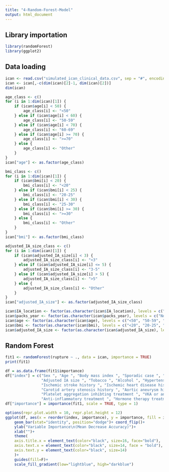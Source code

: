 ```yaml
---
title: "4-Random-Forest-Model"
output: html_document
---
```


## Library importation
```r
library(randomForest)
library(ggplot2)
```

## Data loading
```r
ican <- read.csv("simulated_ican_clinical_data.csv", sep = "#", encoding = "utf8")
ican <- ican[,-c(dim(ican)[2]-1, dim(ican)[2])]
dim(ican)
```

```r
age_class <- c()
for (i in 1:dim(ican)[1]) {
    if (ican$age[i] < 50) {
        age_class[i] <- "<50"
    } else if (ican$age[i] < 60) {
        age_class[i] <- "50-59"
    } else if (ican$age[i] < 70) {
        age_class[i] <- "60-69"
    } else if (ican$age[i] >= 70) {
        age_class[i] <- ">=70"
    } else {
        age_class[i] <- "Other"
    }
}
ican["age"] <- as.factor(age_class)

bmi_class <- c()
for (i in 1:dim(ican)[1]) {
    if (ican$bmi[i] < 20) {
        bmi_class[i] <- "<20"
    } else if (ican$bmi[i] < 25) {
        bmi_class[i] <- "20-25"
    } else if (ican$bmi[i] < 30) {
        bmi_class[i] <- "25-30"
    } else if (ican$bmi[i] >= 30) {
        bmi_class[i] <- ">=30"
    } else {
        bmi_class[i] <- "Other"
    }
}
ican["bmi"] <- as.factor(bmi_class)

adjusted_IA_size_class <- c()
for (i in 1:dim(ican)[1]) {
    if (ican$adjusted_IA_size[i] < 3) {
        adjusted_IA_size_class[i] <- "<3"
    } else if (ican$adjusted_IA_size[i] <= 5) {
        adjusted_IA_size_class[i] <- "3-5"
    } else if (ican$adjusted_IA_size[i] > 5) {
        adjusted_IA_size_class[i] <- ">5"
    } else {
        adjusted_IA_size_class[i] <- "Other"
    }
}
ican["adjusted_IA_size"] <- as.factor(adjusted_IA_size_class)

ican$IA_location <- factor(as.character(ican$IA_location), levels = c("ICA", "MCA", "ACA", "PCA"))
ican$packs_year <- factor(as.character(ican$packs_year), levels = c("Non-smoker", "Little_smoker", "Regular_smoker"))
ican$age <- factor(as.character(ican$age), levels = c("<50", "50-59", "60-69", ">=70"))
ican$bmi <- factor(as.character(ican$bmi), levels = c("<20", "20-25", "25-30", ">=30"))
ican$adjusted_IA_size <- factor(as.character(ican$adjusted_IA_size), levels = c("<3", "3-5", ">5"))
```

## Random Forest
```r
fit1 <- randomForest(rupture ~ ., data = ican, importance = TRUE)
print(fit1)
```

```r
df = as.data.frame(fit1$importance)
df["index"] = c("Sex ", "Age ", "Body mass index ", "Sporadic case ", "Multiple IA ", "IA location ", 
                "Adjusted IA size ", "Tobacco ", "Alcohol ", "Hypertension ", "Headaches ", "Diabetes ", "Dyslipidemia ",
                "Ischemic stroke history ", "Ischemic heart disease history ", "PAD history ", 
                "Carotid artery stenosis history ", "Aortic aneurysm history ", "Statin treatment ", 
                "Platelet aggregation inhibting treatment ", "VKA or anticoagulant treatment ", 
                "Anti-inflammatory treatment ", "Hormone therapy treatment ", "Allergy ", "Asthma ", "Atopy ", "Eczema ")
df["importance"] = importance(fit1, scale = TRUE, type = 1)

options(repr.plot.width = 10, repr.plot.height = 12)
ggplot(df, aes(x = reorder(index, importance), y = importance, fill = importance))+ 
    geom_bar(stat="identity", position="dodge")+ coord_flip()+
    ylab("Variable Importance\n(Mean Decrease Accuracy)")+
    xlab("")+
    theme(
    axis.title.x = element_text(color="black", size=16, face="bold"),
    axis.text.x = element_text(color="black", size=14, face = "bold"),
    axis.text.y = element_text(color="black", size=14)
    )+
    guides(fill=F)+
    scale_fill_gradient(low="lightblue", high="darkblue")
```